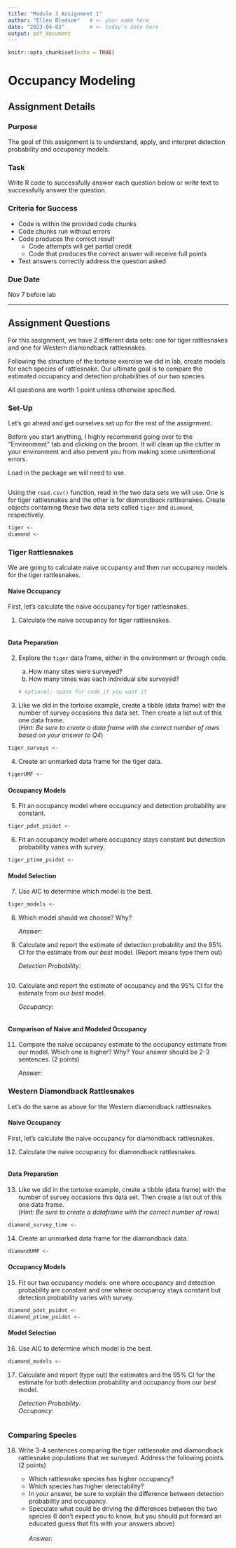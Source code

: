 ```yaml
---
title: "Module 3 Assignment 1"
author: "Ellen Bledsoe"   # <- your name here
date: "2023-04-03"        # <- today's date here
output: pdf_document
---
```


```r
knitr::opts_chunk$set(echo = TRUE)
```

# Occupancy Modeling

## Assignment Details

### Purpose

The goal of this assignment is to understand, apply, and interpret detection probability and occupancy models.

### Task

Write R code to successfully answer each question below or write text to successfully answer the question.

### Criteria for Success

-   Code is within the provided code chunks
-   Code chunks run without errors
-   Code produces the correct result
    -   Code attempts will get partial credit
    -   Code that produces the correct answer will receive full points
-   Text answers correctly address the question asked

### Due Date

Nov 7 before lab

------------------------------------------------------------------------

## Assignment Questions

For this assignment, we have 2 different data sets: one for tiger rattlesnakes and one for Western diamondback rattlesnakes.

Following the structure of the tortoise exercise we did in lab, create models for each species of rattlesnake. Our ultimate goal is to compare the estimated occupancy and detection probabilities of our two species.

All questions are worth 1 point unless otherwise specified.

### Set-Up

Let's go ahead and get ourselves set up for the rest of the assignment.

Before you start anything, I highly recommend going over to the "Environment" tab and clicking on the broom. It will clean up the clutter in your environment and also prevent you from making some unintentional errors.

Load in the package we will need to use.

```r

```

Using the `read.csv()` function, read in the two data sets we will use. One is for tiger rattlesnakes and the other is for diamondback rattlesnakes. Create objects containing these two data sets called `tiger` and `diamond`, respectively.

```r
tiger <- 
diamond <- 
```

### Tiger Rattlesnakes

We are going to calculate naive occupancy and then run occupancy models for the tiger rattlesnakes.

#### Naive Occupancy

First, let's calculate the naive occupancy for tiger rattlesnakes.

1.  Calculate the naive occupancy for tiger rattlesnakes.

```r

```

#### Data Preparation

2.  Explore the `tiger` data frame, either in the environment or through code.

    a.  How many sites were surveyed?
    b.  How many times was each individual site surveyed?

    ```r
    # optional: space for code if you want it
    ```

3.  Like we did in the tortoise example, create a tibble (data frame) with the number of survey occasions this data set. Then create a list out of this one data frame.\
    (*Hint: Be sure to create a data frame with the correct number of rows based on your answer to Q4*)

```r
tiger_surveys <- 
```

4.  Create an unmarked data frame for the tiger data.

```r
tigerUMF <- 
```

#### Occupancy Models

5.  Fit an occupancy model where occupancy and detection probability are constant.

```r
tiger_pdot_psidot <- 
```

6.  Fit an occupancy model where occupancy stays constant but detection probability varies with survey.

```r
tiger_ptime_psidot <- 
```

#### Model Selection

7.  Use AIC to determine which model is the best.

```r
tiger_models <- 
```

8.  Which model should we choose? Why?

    *Answer:*

9.  Calculate and report the estimate of detection probability and the 95% CI for the estimate from our *best* model. (Report means type them out)

    *Detection Probability:*

```r

```

10. Calculate and report the estimate of occupancy and the 95% CI for the estimate from our *best* model.

    *Occupancy:*

```r

```

#### Comparison of Naive and Modeled Occupancy

11. Compare the naive occupancy estimate to the occupancy estimate from our model. Which one is higher? Why? Your answer should be 2-3 sentences. (2 points)

    *Answer:*

### Western Diamondback Rattlesnakes

Let's do the same as above for the Western diamondback rattlesnakes.

#### Naive Occupancy

First, let's calculate the naive occupancy for diamondback rattlesnakes.

12. Calculate the naive occupancy for diamondback rattlesnakes.

```r

```

#### Data Preparation

13. Like we did in the tortoise example, create a tibble (data frame) with the number of survey occasions this data set. Then create a list out of this one data frame.\
    (*Hint: Be sure to create a dataframe with the correct number of rows*)

```r
diamond_survey_time <- 
```

14. Create an unmarked data frame for the diamondback data.

```r
diamondUMF <- 
```

#### Occupancy Models

15. Fit our two occupancy models: one where occupancy and detection probability are constant and one where occupancy stays constant but detection probability varies with survey.

```r
diamond_pdot_psidot <- 
diamond_ptime_psidot <- 
```

#### Model Selection

16. Use AIC to determine which model is the best.

```r
diamond_models <- 
```

17. Calculate and report (type out) the estimates and the 95% CI for the estimate for both detection probability and occupancy from our *best* model.

    *Detection Probability:*\
    *Occupancy:*

    ```r

    ```

### Comparing Species

18. Write 3-4 sentences comparing the tiger rattlesnake and diamondback rattlesnake populations that we surveyed. Address the following points. (2 points)

    -   Which rattlesnake species has higher occupancy?
    -   Which species has higher detectability?
    -   In your answer, be sure to explain the difference between detection probability and occupancy.
    -   Speculate what could be driving the differences between the two species (I don't expect you to know, but you should put forward an educated guess that fits with your answers above)\
        \
        *Answer:*

